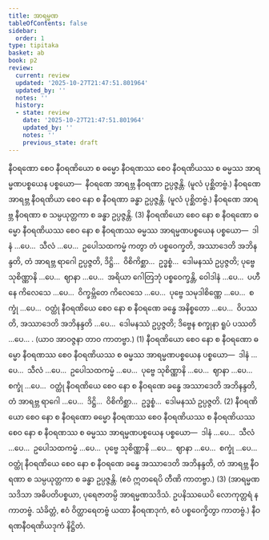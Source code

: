 ```yaml
---
title: အာရမ္မဏ
tableOfContents: false
sidebar:
  order: 1
type: tipitaka
basket: ab
book: p2
review:
  current: review
  updated: '2025-10-27T21:47:51.801964'
  updated_by: ''
  notes: ''
  history:
  - state: review
    date: '2025-10-27T21:47:51.801964'
    updated_by: ''
    notes: ''
    previous_state: draft
---
```



<ReviewStatus review={frontmatter.review} showDetails={true} />

<HypothesisAnnotation frontmatter={frontmatter} />

<DynamicBreadcrumb />

<Division number="91" book="p2" e="ch" v="38" p="243">

<Paragraph number="2083" book="p2">
နီဝရဏော စေဝ နီဝရဏိယော စ ဓမ္မော နီဝရဏဿ စေဝ နီဝရဏိယဿ စ ဓမ္မဿ အာရမ္မဏပစ္စယေန ပစ္စယော—  နီဝရဏေ အာရဗ္ဘ နီဝရဏာ ဥပ္ပဇ္ဇန္တိ. (မူလံ ပုစ္ဆိတဗ္ဗံ.) နီဝရဏေ အာရဗ္ဘ နီဝရဏိယာ စေဝ နော စ နီဝရဏာ ခန္ဓာ ဥပ္ပဇ္ဇန္တိ. (မူလံ ပုစ္ဆိတဗ္ဗံ.) နီဝရဏေ အာရဗ္ဘ နီဝရဏာ စ သမ္ပယုတ္တကာ စ ခန္ဓာ ဥပ္ပဇ္ဇန္တိ. (3)
</Paragraph>

<Paragraph number="2084" book="p2">
နီဝရဏိယော စေဝ နော စ နီဝရဏော ဓမ္မော နီဝရဏိယဿ စေဝ နော စ နီဝရဏဿ ဓမ္မဿ အာရမ္မဏပစ္စယေန ပစ္စယော—  ဒါနံ …ပေ…  သီလံ …ပေ…  ဥပေါသထကမ္မံ ကတွာ တံ ပစ္စဝေက္ခတိ, အဿာဒေတိ အဘိနန္ဒတိ, တံ အာရဗ္ဘ ရာဂေါ ဥပ္ပဇ္ဇတိ, ဒိဋ္ဌိ…  ဝိစိကိစ္ဆာ…  ဥဒ္ဓစ္စံ…  ဒေါမနဿံ ဥပ္ပဇ္ဇတိ; ပုဗ္ဗေ သုစိဏ္ဏာနိ …ပေ…  ဈာနာ …ပေ…  အရိယာ ဂေါတြဘုံ ပစ္စဝေက္ခန္တိ, ဝေါဒါနံ …ပေ…  ပဟီနေ ကိလေသေ …ပေ…  ဝိက္ခမ္ဘိတေ ကိလေသေ …ပေ…  ပုဗ္ဗေ သမုဒါစိဏ္ဏေ …ပေ…  စက္ခုံ …ပေ…  ဝတ္ထုံ နီဝရဏိယေ စေဝ နော စ နီဝရဏေ ခန္ဓေ အနိစ္စတော …ပေ…  ဝိပဿတိ, အဿာဒေတိ အဘိနန္ဒတိ …ပေ…  ဒေါမနဿံ ဥပ္ပဇ္ဇတိ; ဒိဗ္ဗေန စက္ခုနာ ရူပံ ပဿတိ …ပေ… . (ယာဝ အာဝဇ္ဇနာ တာဝ ကာတဗ္ဗာ.) (1)
</Paragraph>

<Paragraph number="2085" book="p2">
နီဝရဏိယော စေဝ နော စ နီဝရဏော ဓမ္မော နီဝရဏဿ စေဝ နီဝရဏိယဿ စ ဓမ္မဿ အာရမ္မဏပစ္စယေန ပစ္စယော—  ဒါနံ …ပေ…  သီလံ …ပေ…  ဥပေါသထကမ္မံ …ပေ…  ပုဗ္ဗေ သုစိဏ္ဏာနိ …ပေ…  ဈာနာ …ပေ…  စက္ခုံ …ပေ…  ဝတ္ထုံ နီဝရဏိယေ စေဝ နော စ နီဝရဏေ ခန္ဓေ အဿာဒေတိ အဘိနန္ဒတိ, တံ အာရဗ္ဘ ရာဂေါ …ပေ…  ဒိဋ္ဌိ…  ဝိစိကိစ္ဆာ…  ဥဒ္ဓစ္စံ…  ဒေါမနဿံ ဥပ္ပဇ္ဇတိ. (2)
</Paragraph>

<Paragraph number="2086" book="p2">
နီဝရဏိယော စေဝ နော စ နီဝရဏော ဓမ္မော နီဝရဏဿ စေဝ နီဝရဏိယဿ စ နီဝရဏိယဿ စေဝ နော စ နီဝရဏဿ စ ဓမ္မဿ အာရမ္မဏပစ္စယေန ပစ္စယော—  ဒါနံ …ပေ…  သီလံ …ပေ…  ဥပေါသထကမ္မံ …ပေ…  ပုဗ္ဗေ သုစိဏ္ဏာနိ …ပေ…  ဈာနာ …ပေ…  စက္ခုံ …ပေ…  ဝတ္ထုံ နီဝရဏိယေ စေဝ နော စ နီဝရဏေ ခန္ဓေ အဿာဒေတိ အဘိနန္ဒတိ, တံ အာရဗ္ဘ နီဝရဏာ စ သမ္ပယုတ္တကာ စ ခန္ဓာ ဥပ္ပဇ္ဇန္တိ. (ဧဝံ ဣတရေပိ တီဏိ ကာတဗ္ဗာ.) (3)
</Paragraph>

<Paragraph number="2087" book="p2">
(အာရမ္မဏသဒိသာ အဓိပတိပစ္စယာ, ပုရေဇာတမ္ပိ အာရမ္မဏသဒိသံ. ဥပနိဿယေပိ လောကုတ္တရံ န ကာတဗ္ဗံ. သံခိတ္တံ, ဧဝံ ဝိတ္ထာရေတဗ္ဗံ ယထာ နီဝရဏဒုကံ, ဧဝံ ပစ္စဝေက္ခိတွာ ကာတဗ္ဗံ.)

</Paragraph>
</Division>

<Paragraph number="2088" type="center" book="p2">
နီဝရဏနီဝရဏိယဒုကံ နိဋ္ဌိတံ.
</Paragraph>